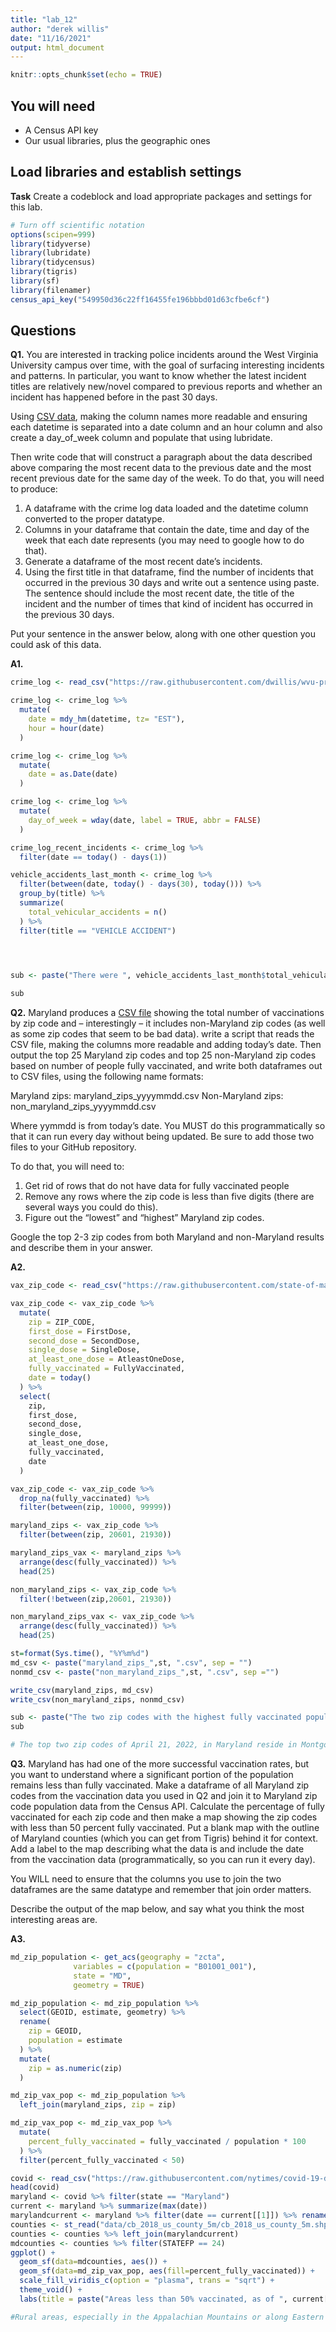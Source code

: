 ```yaml
---
title: "lab_12"
author: "derek willis"
date: "11/16/2021"
output: html_document
---
```


```r
knitr::opts_chunk$set(echo = TRUE)
```

## You will need

* A Census API key
* Our usual libraries, plus the geographic ones

## Load libraries and establish settings

**Task** Create a codeblock and load appropriate packages and settings for this lab.

```r
# Turn off scientific notation
options(scipen=999)
library(tidyverse)
library(lubridate)
library(tidycensus)
library(tigris)
library(sf)
library(filenamer)
census_api_key("549950d36c22ff16455fe196bbbd01d63cfbe6cf")
```

## Questions

**Q1.** You are interested in tracking police incidents around the West Virginia University campus over time, with the goal of surfacing interesting incidents and patterns. In particular, you want to know whether the latest incident titles are relatively new/novel compared to previous reports and whether an incident has happened before in the past 30 days.

Using [CSV data](https://raw.githubusercontent.com/dwillis/wvu-projects/master/crime-log/crime_log.csv), making the column names more readable and ensuring each datetime is separated into a date column and an hour column and also create a day_of_week column and populate that using lubridate.

Then write code that will construct a paragraph about the data described above comparing the most recent data to the previous date and the most recent previous date for the same day of the week. To do that, you will need to produce:

1. A dataframe with the crime log data loaded and the datetime column converted to the proper datatype.
2. Columns in your dataframe that contain the date, time and day of the week that each date represents (you may need to google how to do that).
3. Generate a dataframe of the most recent date's incidents.
4. Using the first title in that dataframe, find the number of incidents that occurred in the previous 30 days and write out a sentence using paste. The sentence should include the most recent date, the title of the incident and the number of times that kind of incident has occurred in the previous 30 days.

Put your sentence in the answer below, along with one other question you could ask of this data.

**A1.**

```r
crime_log <- read_csv("https://raw.githubusercontent.com/dwillis/wvu-projects/master/crime-log/crime_log.csv")

crime_log <- crime_log %>% 
  mutate(
    date = mdy_hm(datetime, tz= "EST"),
    hour = hour(date)
  )

crime_log <- crime_log %>% 
  mutate(
    date = as.Date(date)
  )

crime_log <- crime_log %>% 
  mutate(
    day_of_week = wday(date, label = TRUE, abbr = FALSE)
  )

crime_log_recent_incidents <- crime_log %>% 
  filter(date == today() - days(1))

vehicle_accidents_last_month <- crime_log %>% 
  filter(between(date, today() - days(30), today())) %>% 
  group_by(title) %>% 
  summarize(
    total_vehicular_accidents = n()
  ) %>% 
  filter(title == "VEHICLE ACCIDENT")
  



sub <- paste("There were ", vehicle_accidents_last_month$total_vehicular_accidents, " ", str_to_lower(vehicle_accidents_last_month$title), "s in the last month, the most recent occurring on ", month(today(), label = TRUE, abbr = FALSE), " ", day(today() - days(1)), ", ", year(today()), ". Is this an increase or decrease from previous months?", sep="")

sub


```

**Q2.** Maryland produces a [CSV file](https://raw.githubusercontent.com/state-of-maryland/VaccineCSVs/master/Vax_ZIP_CODE_FirstSecondSingle_Totals_Raw.csv) showing the total number of vaccinations by zip code and -- interestingly -- it includes non-Maryland zip codes (as well as some zip codes that seem to be bad data). write a script that reads the CSV file, making the columns more readable and adding today's date. Then output the top 25 Maryland zip codes and top 25 non-Maryland zip codes based on number of people fully vaccinated, and write both dataframes out to CSV files, using the following name formats:

Maryland zips: maryland_zips_yyyymmdd.csv
Non-Maryland zips: non_maryland_zips_yyyymmdd.csv

Where yymmdd is from today's date. You MUST do this programmatically so that it can run every day without being updated. Be sure to add those two files to your GitHub repository.

To do that, you will need to:

1. Get rid of rows that do not have data for fully vaccinated people
2. Remove any rows where the zip code is less than five digits (there are several ways you could do this).
3. Figure out the "lowest" and "highest" Maryland zip codes.

Google the top 2-3 zip codes from both Maryland and non-Maryland results and describe them in your answer.

**A2.**

```r
vax_zip_code <- read_csv("https://raw.githubusercontent.com/state-of-maryland/VaccineCSVs/master/Vax_ZIP_CODE_FirstSecondSingle_Totals_Raw.csv")

vax_zip_code <- vax_zip_code %>% 
  mutate(
    zip = ZIP_CODE,
    first_dose = FirstDose,
    second_dose = SecondDose,
    single_dose = SingleDose,
    at_least_one_dose = AtleastOneDose,
    fully_vaccinated = FullyVaccinated,
    date = today()
  ) %>% 
  select(
    zip,
    first_dose,
    second_dose,
    single_dose,
    at_least_one_dose,
    fully_vaccinated,
    date
  )

vax_zip_code <- vax_zip_code %>% 
  drop_na(fully_vaccinated) %>% 
  filter(between(zip, 10000, 99999))

maryland_zips <- vax_zip_code %>% 
  filter(between(zip, 20601, 21930))

maryland_zips_vax <- maryland_zips %>% 
  arrange(desc(fully_vaccinated)) %>% 
  head(25)

non_maryland_zips <- vax_zip_code %>% 
  filter(!between(zip,20601, 21930))

non_maryland_zips_vax <- vax_zip_code %>% 
  arrange(desc(fully_vaccinated)) %>% 
  head(25)

st=format(Sys.time(), "%Y%m%d")
md_csv <- paste("maryland_zips_",st, ".csv", sep = "")
nonmd_csv <- paste("non_maryland_zips_",st, ".csv", sep ="")

write_csv(maryland_zips, md_csv)
write_csv(non_maryland_zips, nonmd_csv)

sub <- paste("The two zip codes with the highest fully vaccinated population in Maryland are ", maryland_zips$zip[1], " and ", maryland_zips_vax$zip[2], ". The two zip codes with the highest fully vaccinated population outside of Maryland are ", non_maryland_zips_vax$zip[1], " and ", non_maryland_zips$zip[2], ".", sep="")
sub

# The top two zip codes of April 21, 2022, in Maryland reside in Montgomery County, and encompass Aspen Hill, Gaithersburg, North Potomac an Darnestown. The top two zip codes of the same date outside of Maryland are both in Washington, D.C.

```

**Q3.** Maryland has had one of the more successful vaccination rates, but you want to understand where a significant portion of the population remains less than fully vaccinated. Make a dataframe of all Maryland zip codes from the vaccination data you used in Q2 and join it to Maryland zip code population data from the Census API. Calculate the percentage of fully vaccinated for each zip code and then make a map showing the zip codes with less than 50 percent fully vaccinated. Put a blank map with the outline of Maryland counties (which you can get from Tigris) behind it for context. Add a label to the map describing what the data is and include the date from the vaccination data (programmatically, so you can run it every day).

You WILL need to ensure that the columns you use to join the two dataframes are the same datatype and remember that join order matters.

Describe the output of the map below, and say what you think the most interesting areas are.

**A3.**

```r

md_zip_population <- get_acs(geography = "zcta", 
              variables = c(population = "B01001_001"), 
              state = "MD",
              geometry = TRUE)

md_zip_population <- md_zip_population %>% 
  select(GEOID, estimate, geometry) %>% 
  rename(
    zip = GEOID,
    population = estimate
  ) %>% 
  mutate(
    zip = as.numeric(zip)
  )

md_zip_vax_pop <- md_zip_population %>%
  left_join(maryland_zips, zip = zip)

md_zip_vax_pop <- md_zip_vax_pop %>% 
  mutate(
    percent_fully_vaccinated = fully_vaccinated / population * 100
  ) %>% 
  filter(percent_fully_vaccinated < 50)

covid <- read_csv("https://raw.githubusercontent.com/nytimes/covid-19-data/master/us-counties.csv")
head(covid)
maryland <- covid %>% filter(state == "Maryland")
current <- maryland %>% summarize(max(date))
marylandcurrent <- maryland %>% filter(date == current[[1]]) %>% rename(GEOID = fips)
counties <- st_read("data/cb_2018_us_county_5m/cb_2018_us_county_5m.shp")
counties <- counties %>% left_join(marylandcurrent)
mdcounties <- counties %>% filter(STATEFP == 24)
ggplot() +
  geom_sf(data=mdcounties, aes()) +
  geom_sf(data=md_zip_vax_pop, aes(fill=percent_fully_vaccinated)) +
  scale_fill_viridis_c(option = "plasma", trans = "sqrt") +
  theme_void() +
  labs(title = paste("Areas less than 50% vaccinated, as of ", current[[1]], sep=""))

#Rural areas, especially in the Appalachian Mountains or along Eastern Shoore, appear to be the least vaccinated, but there aren't specifically any areas that are strictly unvaccinated. A majority of Maryland is at least 50% vaccinated.

```
